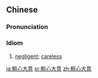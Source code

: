 ==Chinese==
{{zh-forms|type=22}}

===Pronunciation===
{{zh-pron
|m=cūxīndàyì
|c=cou1 sam1 daai6 ji3
|cat=id
}}

===Idiom===
{{zh-idiom}}

# [[negligent]]; [[careless]]

{{zh-cat|Intermediate}}

[[ja:粗心大意]]
[[sr:粗心大意]]
[[zh:粗心大意]]